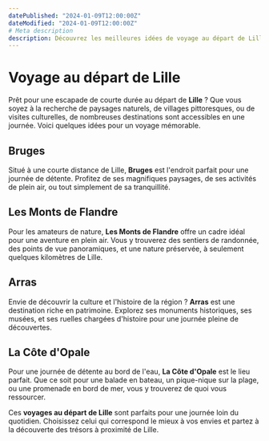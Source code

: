 ```yaml
---
datePublished: "2024-01-09T12:00:00Z"
dateModified: "2024-01-09T12:00:00Z"
# Meta description
description: Découvrez les meilleures idées de voyage au départ de Lille pour une journée inoubliable. Excursions, nature, culture, et bien plus.
---
```


# Voyage au départ de Lille

Prêt pour une escapade de courte durée au départ de **Lille** ? Que vous soyez à la recherche de paysages naturels, de villages pittoresques, ou de visites culturelles, de nombreuses destinations sont accessibles en une journée. Voici quelques idées pour un voyage mémorable.

## Bruges

Situé à une courte distance de Lille, **Bruges** est l'endroit parfait pour une journée de détente. Profitez de ses magnifiques paysages, de ses activités de plein air, ou tout simplement de sa tranquillité.

## Les Monts de Flandre

Pour les amateurs de nature, **Les Monts de Flandre** offre un cadre idéal pour une aventure en plein air. Vous y trouverez des sentiers de randonnée, des points de vue panoramiques, et une nature préservée, à seulement quelques kilomètres de Lille.

<PromotionSection />

## Arras

Envie de découvrir la culture et l'histoire de la région ? **Arras** est une destination riche en patrimoine. Explorez ses monuments historiques, ses musées, et ses ruelles chargées d'histoire pour une journée pleine de découvertes.

## La Côte d'Opale

Pour une journée de détente au bord de l'eau, **La Côte d'Opale** est le lieu parfait. Que ce soit pour une balade en bateau, un pique-nique sur la plage, ou une promenade en bord de mer, vous y trouverez de quoi vous ressourcer.

Ces **voyages au départ de Lille** sont parfaits pour une journée loin du quotidien. Choisissez celui qui correspond le mieux à vos envies et partez à la découverte des trésors à proximité de Lille.
